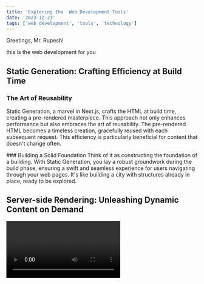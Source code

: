 ```yaml
---
title: 'Exploring the  Web Development Tools'
date: '2023-12-21'
tags: ['web development', 'tools', 'technology']
---
```


Greetings, Mr. Rupesh!

this is the web development for you

## Static Generation: Crafting Efficiency at Build Time

### The Art of Reusability
Static Generation, a marvel in Next.js, crafts the HTML at build time, creating a pre-rendered masterpiece. This approach not only enhances performance but also embraces the art of reusability. The pre-rendered HTML becomes a timeless creation, gracefully reused with each subsequent request. This efficiency is particularly beneficial for content that doesn't change often.

<CustomImage src="https://raw.githubusercontent.com/RupeshKhadka69/blogpostfile/main/images/mypic.png" alt="Warning: Next Level Ahead" />
### Building a Solid Foundation
Think of it as constructing the foundation of a building. With Static Generation, you lay a robust groundwork during the build phase, ensuring a swift and seamless experience for users navigating through your web pages. It's like building a city with structures already in place, ready to be explored.

## Server-side Rendering: Unleashing Dynamic Content on Demand
<Video id="cP2FDMjWrcY?si=VEHHaM6rVoqt-EHJ"/>
### The Dynamic Symphony
Contrasting the static beauty of pre-rendered content, Server-side Rendering orchestrates a dynamic symphony on each request. This method injects life into your web pages by generating HTML dynamically based on the latest data. Perfect for content that frequently changes, it ensures your users receive the most up-to-date information.

### Crafting Personalized Experiences
Imagine a personalized journey for each visitor. With Server-side Rendering, you have the power to tailor the content dynamically, creating a unique experience for every user. Whether it's real-time updates or personalized recommendations, Server-side Rendering enables your website to adapt and resonate with the individuality of each user.

## Crafting a Hybrid Next.js Experience

### The Power of Choice
Next.js doesn't confine you to a single approach. Instead, it empowers you with the freedom to choose the pre-rendering method that aligns with the nature of your content. Crafting a hybrid Next.js app allows you to leverage Static Generation for static content, ensuring efficiency, while employing Server-side Rendering for dynamic sections, keeping your content fresh and engaging.

## Conclusion: Navigating the Web Development Horizon

In the vast ocean of web development, the tools we choose become our compass, guiding us through the complexities of creating immersive digital experiences. Next.js, with its dual pre-rendering capabilities, offers a versatile palette for developers like you, Mr. Rupesh, to paint captivating and performant web applications.

As you continue your journey into the world of web development, may your code be elegant, your projects be successful, and your thirst for knowledge be unquenchable.

Happy coding!

Best regards,

Rupesh Khadka
Web Developer and Explorer of Digital Frontiers
